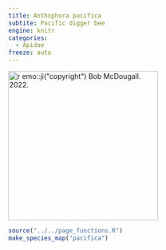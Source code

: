```yaml
---
title: Anthophora pacifica
subtite: Pacific digger bee
engine: knitr
categories:
  - Apidae
freeze: auto
---
```

[![`r emo::ji("copyright")` Bob McDougall. 2022.](https://inaturalist-open-data.s3.amazonaws.com/photos/186601937/large.jpeg){height=300}](https://inaturalist.ca/observations/110602118)

```r
source("../../page_functions.R")
make_species_map("pacifica")
```
